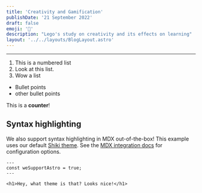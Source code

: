 ```yaml
---
title: 'Creativity and Gamification'
publishDate: '21 September 2022'
draft: false
emoji: '🧱'
description: "Lego's study on creativity and its effects on learning"
layout: '../../layouts/BlogLayout.astro'
---
```


---


1. This is a numbered list
2. Look at this list.
3. Wow a list

- Bullet points
- other bullet points

<Counter client:load>This is a **counter**!</Counter>

## Syntax highlighting

We also support syntax highlighting in MDX out-of-the-box! This example uses our default [Shiki theme](https://github.com/shikijs/shiki). See the [MDX integration docs](https://docs.astro.build/en/guides/integrations-guide/mdx/#syntax-highlighting) for configuration options.

```astro
---
const weSupportAstro = true;
---

<h1>Hey, what theme is that? Looks nice!</h1>
```